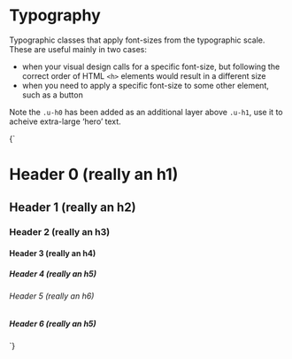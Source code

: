 
<Meta title="Utilities/Typography" />

# Typography

Typographic classes that apply font-sizes from the typographic scale. These are useful mainly in two cases:

- when your visual design calls for a specific font-size, but following the correct order of HTML `<h>` elements would result in a different size
- when you need to apply a specific font-size to some other element, such as a button

Note the `.u-h0` has been added as an additional layer above `.u-h1`, use it to acheive extra-large ‘hero’ text.

<Canvas>
  <Story name="Typography">
    {`
      <h1 class="u-h0">Header 0 (really an h1)</h1>
      <h2 class="u-h1">Header 1 (really an h2)</h2>
      <h3 class="u-h2">Header 2 (really an h3)</h3>
      <h4 class="u-h3">Header 3 (really an h4)</h4>
      <h5 class="u-h4">Header 4 (really an h5)</h5>
      <h6 class="u-h5">Header 5 (really an h6)</h6>
      <h5 class="u-h6">Header 6 (really an h5)</h5>
    `}
  </Story>
</Canvas>
